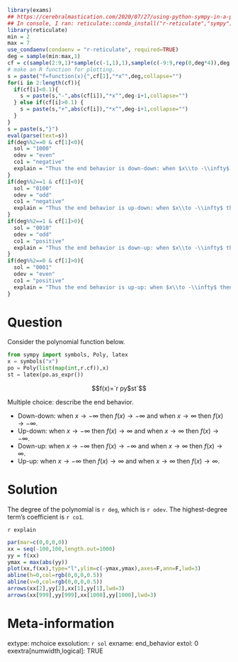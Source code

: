 ```r
library(exams)
## https://cerebralmastication.com/2020/07/27/using-python-sympy-in-a-python-code-chunk-in-rmarkdown/
## In console, I ran: reticulate::conda_install("r-reticulate","sympy")
library(reticulate)
min = 2
max = 7
use_condaenv(condaenv = "r-reticulate", required=TRUE)
deg = sample(min:max,1)
cf = c(sample(2:9,1)*sample(c(-1,1),1),sample(c(-9:9,rep(0,deg*4)),deg,T))
# make an R function for plotting.
s = paste("f=function(x){",cf[1],"*x^",deg,collapse="")
for(i in 2:length(cf)){
  if(cf[i]<0.1){
    s = paste(s,"-",abs(cf[i]),"*x^",deg-i+1,collapse="")
  } else if(cf[i]>0.1) {
    s = paste(s,"+",abs(cf[i]),"*x^",deg-i+1,collapse="")
  }
}
s = paste(s,"}")
eval(parse(text=s))
if(deg%%2==0 & cf[1]<0){
  sol = "1000"
  odev = "even"
  co1 = "negative"
  explain = "Thus the end behavior is down-down: when $x\\to -\\infty$ then $f(x)\\to -\\infty$ and when $x\\to \\infty$ then $f(x)\\to -\\infty$."
}
if(deg%%2==1 & cf[1]<0){
  sol = "0100"
  odev = "odd"
  co1 = "negative"
  explain = "Thus the end behavior is up-down: when $x\\to -\\infty$ then $f(x)\\to \\infty$ and when $x\\to \\infty$ then $f(x)\\to -\\infty$."
}
if(deg%%2==1 & cf[1]>0){
  sol = "0010"
  odev = "odd"
  co1 = "positive"
  explain = "Thus the end behavior is down-up: when $x\\to -\\infty$ then $f(x)\\to -\\infty$ and when $x\\to \\infty$ then $f(x)\\to \\infty$."
}
if(deg%%2==0 & cf[1]>0){
  sol = "0001"
  odev = "even"
  co1 = "positive"
  explain = "Thus the end behavior is up-up: when $x\\to -\\infty$ then $f(x)\\to \\infty$ and when $x\\to \\infty$ then $f(x)\\to \\infty$."
}
```


Question
========

Consider the polynomial function below.

```python
from sympy import symbols, Poly, latex
x = symbols("x")
po = Poly(list(map(int,r.cf)),x)
st = latex(po.as_expr())
```


$$f(x)=`r py$st`$$

Multiple choice: describe the end behavior.

* Down-down: when $x\to -\infty$ then $f(x)\to -\infty$ and when $x\to \infty$ then $f(x)\to -\infty$.
* Up-down: when $x\to -\infty$ then $f(x)\to \infty$ and when $x\to \infty$ then $f(x)\to -\infty$.
* Down-up: when $x\to -\infty$ then $f(x)\to -\infty$ and when $x\to \infty$ then $f(x)\to \infty$.
* Up-up: when $x\to -\infty$ then $f(x)\to \infty$ and when $x\to \infty$ then $f(x)\to \infty$.

Solution
========

The degree of the polynomial is `r deg`, which is `r odev`. The highest-degree term's coefficient is `r co1`. 

`r explain`



```r
par(mar=c(0,0,0,0))
xx = seq(-100,100,length.out=1000)
yy = f(xx)
ymax = max(abs(yy))
plot(xx,f(xx),type="l",ylim=c(-ymax,ymax),axes=F,ann=F,lwd=3)
abline(h=0,col=rgb(0,0,0,0.5))
abline(v=0,col=rgb(0,0,0,0.5))
arrows(xx[2],yy[2],xx[1],yy[1],lwd=3)
arrows(xx[999],yy[999],xx[1000],yy[1000],lwd=3)
```


Meta-information
============
extype: mchoice
exsolution: `r sol`
exname: end_behavior
extol: 0
exextra[numwidth,logical]: TRUE
